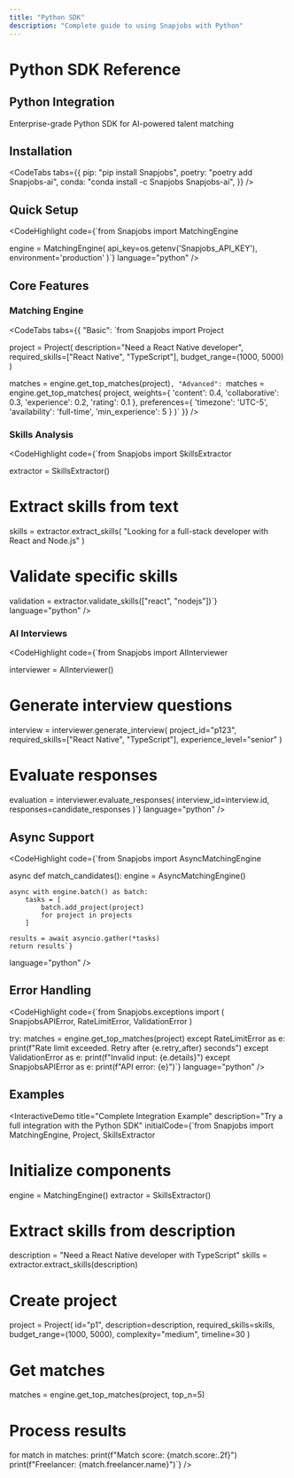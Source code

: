 ```yaml
---
title: "Python SDK"
description: "Complete guide to using Snapjobs with Python"
---
```


# Python SDK Reference

<FuturisticCard>
  <div className="flex items-center justify-between">
    <h2 className="text-2xl font-bold mb-2">Python Integration</h2>
    <div className="text-gray-400">
      Enterprise-grade Python SDK for AI-powered talent matching
    </div>
  </div>
</FuturisticCard>

## Installation

<CodeTabs
  tabs={{
    pip: "pip install Snapjobs",
    poetry: "poetry add Snapjobs-ai",
    conda: "conda install -c Snapjobs Snapjobs-ai",
  }}
/>

## Quick Setup

<CodeHighlight
  code={`from Snapjobs import MatchingEngine

engine = MatchingEngine(
api_key=os.getenv('Snapjobs_API_KEY'),
environment='production'
)`}
language="python"
/>

## Core Features

### Matching Engine

<CodeTabs
  tabs={{
    "Basic": `from Snapjobs import Project

project = Project(
description="Need a React Native developer",
required_skills=["React Native", "TypeScript"],
budget_range=(1000, 5000)
)

matches = engine.get_top_matches(project)`,
    "Advanced": `matches = engine.get_top_matches(
project,
weights={
'content': 0.4,
'collaborative': 0.3,
'experience': 0.2,
'rating': 0.1
},
preferences={
'timezone': 'UTC-5',
'availability': 'full-time',
'min_experience': 5
}
)`
}}
/>

### Skills Analysis

<CodeHighlight
  code={`from Snapjobs import SkillsExtractor

extractor = SkillsExtractor()

# Extract skills from text

skills = extractor.extract_skills(
"Looking for a full-stack developer with React and Node.js"
)

# Validate specific skills

validation = extractor.validate_skills(["react", "nodejs"])`}
language="python"
/>

### AI Interviews

<CodeHighlight
  code={`from Snapjobs import AIInterviewer

interviewer = AIInterviewer()

# Generate interview questions

interview = interviewer.generate_interview(
project_id="p123",
required_skills=["React Native", "TypeScript"],
experience_level="senior"
)

# Evaluate responses

evaluation = interviewer.evaluate_responses(
interview_id=interview.id,
responses=candidate_responses
)`}
language="python"
/>

## Async Support

<CodeHighlight
  code={`from Snapjobs import AsyncMatchingEngine

async def match_candidates():
engine = AsyncMatchingEngine()

    async with engine.batch() as batch:
        tasks = [
            batch.add_project(project)
            for project in projects
        ]

    results = await asyncio.gather(*tasks)
    return results`}

language="python"
/>

## Error Handling

<CodeHighlight
  code={`from Snapjobs.exceptions import (
    SnapjobsAPIError,
    RateLimitError,
    ValidationError
)

try:
matches = engine.get_top_matches(project)
except RateLimitError as e:
print(f"Rate limit exceeded. Retry after {e.retry_after} seconds")
except ValidationError as e:
print(f"Invalid input: {e.details}")
except SnapjobsAPIError as e:
print(f"API error: {e}")`}
language="python"
/>

## Examples

<InteractiveDemo
  title="Complete Integration Example"
  description="Try a full integration with the Python SDK"
  initialCode={`from Snapjobs import MatchingEngine, Project, SkillsExtractor

# Initialize components

engine = MatchingEngine()
extractor = SkillsExtractor()

# Extract skills from description

description = "Need a React Native developer with TypeScript"
skills = extractor.extract_skills(description)

# Create project

project = Project(
id="p1",
description=description,
required_skills=skills,
budget_range=(1000, 5000),
complexity="medium",
timeline=30
)

# Get matches

matches = engine.get_top_matches(project, top_n=5)

# Process results

for match in matches:
print(f"Match score: {match.score:.2f}")
print(f"Freelancer: {match.freelancer.name}")`}
/>
